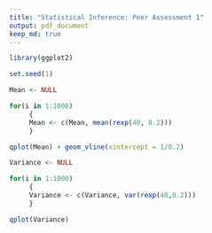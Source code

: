 ```yaml
---
title: "Statistical Inference: Peer Assessment 1"
output: pdf_document
keep_md: true
---
```


```r
library(ggplot2)

set.seed(1)

Mean <- NULL

for(i in 1:1000)
     {
     Mean <- c(Mean, mean(rexp(40, 0.2)))
     }

qplot(Mean) + geom_vline(xintercept = 1/0.2)
```

```r
Variance <- NULL

for(i in 1:1000)
     {
     Variance <- c(Variance, var(rexp(40,0.2)))
     }

qplot(Variance)
```